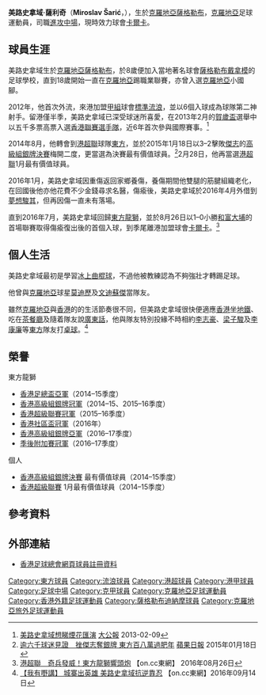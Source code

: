 {{Infobox football biography
| name        = 美路史拿域 <br> Miroslav Šarić
| image       = Miroslav Saric.JPG
| image_size  = 
| fullname    = Miroslav Šarić
| nickname    = 
| birth_date  = {{birth date and age|df=yes|1986|02|07}}
| birth_place = [[克羅地亞|克羅地亞]]，[[薩格勒布|薩格勒布]]
| height      = {{height|m=1.75}}
| position    = [[進攻中場|進攻中場]]
| currentclub = {{tsl|en|NK Kamen Ingrad|NK Kamen Ingrad}}
| clubnumber  = 
| youthyears1 = 1994–2004
| youthclubs1 = [[薩格勒布迪納摩足球俱樂部|薩格勒布戴拿模]]
| years1 = 2004–2006
| clubs1 = [[薩格勒布迪納摩足球俱樂部|薩格勒布戴拿模]]
| caps1  = 0
| goals1 = 0
| years2 = 2005
| clubs2 = → [[梅吉慕捷足球俱乐部|美迪慕捷]] 
| caps2  = 0
| goals2 = 0
| years3 = 2006–2007
| clubs3 = {{tsl|en|NK Kamen Ingrad|卡曼恩格特}}
| caps3  = 5
| goals3 = 1
| years4 = 2007–2010
| clubs4 = [[國際扎普雷希奇足球俱樂部|國際沙柏列斯]] 
| caps4  = 43
| goals4 = 8
| years5 = 2009
| clubs5 = → [[多倫多足球俱樂部|多倫多FC]]
| caps5  = 1
| goals5 = 0
| years6 = 2011–2012
| clubs6 = {{tsl|en|NK Lučko|盧斯高}}
| caps6  = 22
| goals6 = 3
| years7 = 2012–2014
| clubs7 = [[香港流浪足球會|標準流浪]]
| caps7  = 27
| goals7 = 10
| years8 = 2014–2017
| clubs8 = [[東方足球隊|東方龍獅]]
| caps8  = 42
| goals8 = 9
| years9  = 2016
| clubs9  = → [[夢想駿其足球會|夢想駿其]] 
| caps9   = 0
| goals9  = 0
| years10 = 2017–
| clubs10 = [[科瑞卡足球俱樂部|卡爾卡]]
| caps10  = 0
| goals10 = 0
| years11 = 2018
| clubs11 = {{tsl|en|NK Dugo Selo|杜哥塞洛}}
| caps11  = 
| goals11 = 
| years12 = 2018–
| clubs12 = {{tsl|en|NK Kamen Ingrad|NK Kamen Ingrad}}
| caps12  = 
| goals12 = 
| nationalyears1 = 
| nationalteam1  = {{tsl|en|Croatia national under-17 football team|克羅地亞U17}}
| nationalcaps1  = 16
| nationalgoals1 = 3
| nationalyears2 = 
| nationalteam2  = {{tsl|en|Croatia national under-19 football team|克羅地亞U19}}
| nationalcaps2  = 18
| nationalgoals2 = 2
| nationalyears3 = 
| nationalteam3  = {{tsl|en|Croatia national under-20 football team|克羅地亞U20}}
| nationalcaps3  = 4
| nationalgoals3 = 1
| club-update = 2016-12-11
| nationalteam-update =
}}
'''美路史拿域·薩利奇'''（'''Miroslav Šarić'''，{{bd|1986年|2月7日|}}），生於[[克羅地亞|克羅地亞]][[薩格勒布|薩格勒布]]，[[克羅地亞|克羅地亞]]足球運動員，司職[[進攻中場|進攻中場]]，現時效力{{link-en|斯洛文尼亞乙組聯賽|Slovenian Second League}}球會[[科瑞卡足球俱樂部|卡爾卡]]。

==球員生涯==
美路史拿域生於[[克羅地亞|克羅地亞]][[薩格勒布|薩格勒布]]，於8歲便加入當地著名球會[[薩格勒布迪納摩足球俱樂部|薩格勒布戴拿模]]的足球學校，直到18歲開始一直在[[克羅地亞|克羅地亞]]踢職業聯賽，亦曾入選[[克羅地亞|克羅地亞]]小國腳。

2012年，他首次外流，來港加盟[[香港甲組足球聯賽|甲組]]球會[[香港流浪足球會|標準流浪]]，並以6個入球成為球隊第二神射手。留港僅半季，美路史拿域已深受球迷所喜愛，在2013年2月的[[賀歲盃足球賽|賀歲盃]]選舉中以五千多票高票入選[[香港聯賽選手隊|香港聯賽選手隊]]，近6年首次參與國際賽事。<ref>[http://news.takungpao.com.hk/paper/q/2013/0209/1435178.html 美路史拿域想睇煙花匯演] {{Wayback|url=http://news.takungpao.com.hk/paper/q/2013/0209/1435178.html |date=20160820151130 }} [[大公報|大公報]] 2013-02-09</ref>

2014年8月，他轉會到[[港超聯|港超聯]]球隊[[東方足球隊|東方]]，並於2015年1月18日以3–2擊敗[[傑志|傑志]]的[[2014–15年香港高級組銀牌|高級組銀牌決賽]]梅開二度，更當選為決賽最有價值球員。<ref>[http://hk.apple.nextmedia.com/sports/art/20150118/19006691 逾六千球迷見證　挫傑志奪銀牌 東方百八萬過肥年] {{Wayback|url=http://hk.apple.nextmedia.com/sports/art/20150118/19006691 |date=20151119160735 }} [[蘋果日報|蘋果日報]] 2015年01月18日</ref>2月28日，他再當選[[港超聯|港超聯]]1月最有價值球員。

2016年1月，美路史拿域因重傷返回家鄉養傷，養傷期間他雙腿的筋腱組織老化，在回國後他亦他花費不少金錢尋求名醫，傷瘉後，美路史拿域於2016年4月外借到[[夢想駿其足球會|夢想駿其]]，但再因傷一直未有落場。

直到2016年7月，美路史拿域回歸[[東方足球隊|東方龍獅]]，並於8月26日以1–0小勝[[大埔足球會|和富大埔]]的首場聯賽取得傷瘉復出後的首個入球，到季尾離港加盟{{link-en|斯洛文尼亞乙組聯賽|Slovenian Second League}}球會[[科瑞卡足球俱樂部|卡爾卡]]。<ref>[http://hk.on.cc/hk/bkn/cnt/sport/20160826/bkn-20160826215027626-0826_00882_001.html 港超聯　奇兵發威！東方龍獅響頭炮] {{Wayback|url=http://hk.on.cc/hk/bkn/cnt/sport/20160826/bkn-20160826215027626-0826_00882_001.html |date=20160918075427 }} 【on.cc東網】 2016年08月26日</ref>

==個人生活==
美路史拿域最初是學習[[冰上曲棍球|冰上曲棍球]]，不過他被教練認為不夠強壯才轉踢足球。

他曾與[[克羅地亞|克羅地亞]]球星[[盧卡·莫迪歷|莫迪歷]]及[[馬里奧·文迪蘇傑|文迪蘇傑]]當隊友。

雖然[[克羅地亞|克羅地亞]]與[[香港|香港]]的的生活節奏很不同，但美路史拿域很快便適應[[香港|香港]]坐[[地鐵|地鐵]]、吃在[[茶餐廳|茶餐廳]]及隨着隊友說[[廣東話|廣東話]]，他與隊友特別投緣不時相約[[李志豪_(足球運動員)|李志豪]]、[[梁子駿|梁子駿]]及[[李康廉|李康廉]]等[[東方足球隊|東方]]隊友打[[桌球|桌球]]。<ref>[http://hk.on.cc/hk/bkn/cnt/sport/20160914/bkn-20160914004028411-0914_00882_001.html 【我有嘢講】 城寨出英雄 美路史拿域抗逆靠忍] {{Wayback|url=http://hk.on.cc/hk/bkn/cnt/sport/20160914/bkn-20160914004028411-0914_00882_001.html |date=20160917021311 }} 【on.cc東網】2016年09月14日</ref> 

==榮譽==
;東方龍獅
* [[2014–15年香港足總盃|香港足總盃亞軍]]（2014–15季度）
* [[香港高級組銀牌|香港高級組銀牌冠軍]]（2014–15、2015–16季度）
* [[2015–16年度香港超級聯賽|香港超級聯賽冠軍]]（2015–16季度）
* [[社區盃|香港社區盃冠軍]]（2016年）
* [[2016–17年香港高級組銀牌|香港高級組銀牌亞軍]]（2016–17季度）
* [[2016–17年香港超級聯賽季後附加賽|季後附加賽冠軍]]（2016–17季度）

;個人
* [[2014–15年香港高級組銀牌|香港高級組銀牌決賽]] 最有價值球員（2014–15季度）
* [[香港超級聯賽|香港超級聯賽]] 1月最有價值球員（2014–15季度）

==參考資料==
{{reflist}}

==外部連結==
*[http://www.hkfa.com/ch/club/142/detail?player=11784#gotab 香港足球總會網頁球員註冊資料] {{Wayback|url=http://www.hkfa.com/ch/club/142/detail?player=11784#gotab |date=20160415023109 }}

{{DEFAULTSORT:Saric, Miroslav}}
[[Category:東方球員|Category:東方球員]]
[[Category:流浪球員|Category:流浪球員]]
[[Category:港超球員|Category:港超球員]]
[[Category:港甲球員|Category:港甲球員]]
[[Category:足球中場|Category:足球中場]]
[[Category:克甲球員|Category:克甲球員]]
[[Category:克羅地亞足球運動員|Category:克羅地亞足球運動員]]
[[Category:香港外籍足球運動員|Category:香港外籍足球運動員]]
[[Category:薩格勒布迪納摩球員|Category:薩格勒布迪納摩球員]]
[[Category:克羅地亞旅外足球運動員|Category:克羅地亞旅外足球運動員]]